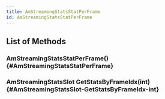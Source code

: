 ```yaml
---
title: AmStreamingStatsStatPerFrame
id: AmStreamingStatsStatPerFrame
---
```


## List of Methods

### AmStreamingStatsStatPerFrame() {#AmStreamingStatsStatPerFrame}

### AmStreamingStatsSlot GetStatsByFrameIdx(int) {#AmStreamingStatsSlot-GetStatsByFrameIdx-int}

